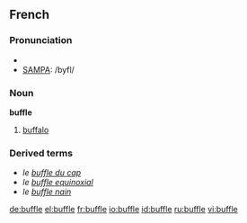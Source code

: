 ==French==

===Pronunciation===
*{{IPA|lang=fr|/byfl/}}
*[[w:SAMPA|SAMPA]]: /byfl/

===Noun===
'''buffle'''
# [[buffalo]]

===Derived terms===
* ''le [[buffle du cap]]''
* ''le [[buffle equinoxial]]''
* ''le [[buffle nain]]''

[[de:buffle]]
[[el:buffle]]
[[fr:buffle]]
[[io:buffle]]
[[id:buffle]]
[[ru:buffle]]
[[vi:buffle]]